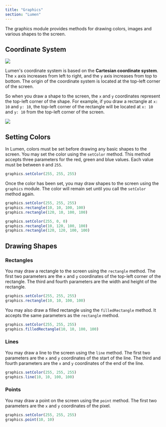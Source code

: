 ```yaml
---
title: "Graphics"
section: "Lumen"
---
```


The graphics module provides methods for drawing colors, images and various shapes to the screen.

## Coordinate System
<div className="flex justify-center m-0 p-0">
  <Image src="/sprite_coord.gif" width={168} height={168} />
</div>

Lumen's coordinate system is based on the **Cartesian coordinate system**. The `x` axis increases from left to right, and the `y` axis increases from top to bottom. The origin of the coordinate system is located at the top-left corner of the screen.

So when you draw a shape to the screen, the `x` and `y` coordinates represent the top-left corner of the shape. For example, if you draw a rectangle at `x: 10` and `y: 10`, the top-left corner of the rectangle will be located at `x: 10` and `y: 10` from the top-left corner of the screen.

<div className="flex justify-center m-0 p-0">
  <Image src="/screen_coord.gif" width={400} height={300} />
</div>

## Setting Colors
In Lumen, colors must be set before drawing any basic shapes to the screen. You may set the color using the `setColor` method. This method accepts three parameters for the red, green and blue values. Each value must be between `0` and `255`.

```typescript
graphics.setColor(255, 255, 255)
```

Once the color has been set, you may draw shapes to the screen using the `graphics` module. The color will remain set until you call the `setColor` method again.

```typescript
graphics.setColor(255, 255, 255)
graphics.rectangle(10, 10, 100, 100)
graphics.rectangle(120, 10, 100, 100)

graphics.setColor(255, 0, 0)
graphics.rectangle(10, 120, 100, 100)
graphics.rectangle(120, 120, 100, 100)
```

## Drawing Shapes

### Rectangles
You may draw a rectangle to the screen using the `rectangle` method. The first two parameters are the `x` and `y` coordinates of the top-left corner of the rectangle. The third and fourth parameters are the width and height of the rectangle.

```typescript
graphics.setColor(255, 255, 255)
graphics.rectangle(10, 10, 100, 100)
```

You may also draw a filled rectangle using the `filledRectangle` method. It accepts the same parameters as the `rectangle` method.

```typescript
graphics.setColor(255, 255, 255)
graphics.filledRectangle(10, 10, 100, 100)
```

### Lines
You may draw a line to the screen using the `line` method. The first two parameters are the `x` and `y` coordinates of the start of the line. The third and fourth parameters are the `x` and `y` coordinates of the end of the line.

```typescript
graphics.setColor(255, 255, 255)
graphics.line(10, 10, 100, 100)
```

### Points
You may draw a point on the screen using the `point` method. The first two parameters are the `x` and `y` coordinates of the pixel.

```typescript
graphics.setColor(255, 255, 255)
graphics.point(10, 10)
```